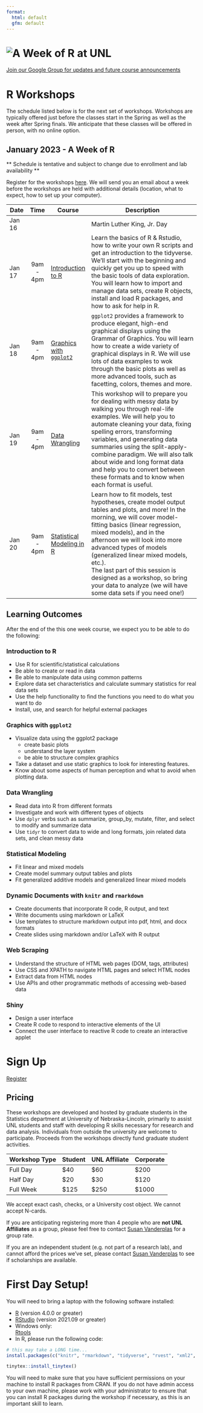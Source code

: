 ```yaml
---
format: 
  html: default
  gfm: default
---
```


# ![A Week of R at UNL](header.png)

[Join our Google Group for updates and future course
announcements](mailto:R-at-UNL+subscribe@googlegroups.com?Subject=subscribe-github)

# R Workshops

The schedule listed below is for the next set of workshops. Workshops
are typically offered just before the classes start in the Spring as
well as the week after Spring finals. We anticipate that these classes
will be offered in person, with no online option.

## January 2023 - A Week of R

** Schedule is tentative and subject to change due to enrollment and lab availability **

<!-- Workshops will be held in **Keim 214**.-->

<!-- Workshops will be held in Hardin 162 (North wing, basement). -->

Register for the workshops [here](https://forms.gle/7gS6phh6UHCcFLd1A).
We will send you an email about a week before the workshops are held
with additional details (location, what to expect, how to set up your
computer).

| Date   |   Time    | Course                                                                                     | Description                                                                                                                                                                                                                                                                                                                                                                                                                               |
|--------|:------:|--------|------------------------------------------------|
| Jan 16 |           |                                                                                            | Martin Luther King, Jr. Day                                                                                                                                                                                                                                                                                                                                                                                                               |
| Jan 17 | 9am - 4pm | [Introduction to R](https://unl-statistics.github.io/R-workshops/01-r-intro/index.html)            | Learn the basics of R & Rstudio, how to write your own R scripts and get an introduction to the tidyverse. We'll start with the beginning and quickly get you up to speed with the basic tools of data exploration. You will learn how to import and manage data sets, create R objects, install and load R packages, and how to ask for help in R.                                                                                       |
| Jan 18 | 9am - 4pm | [Graphics with `ggplot2`](https://unl-statistics.github.io/R-workshops/02-r-graphics/index.html)   | `ggplot2` provides a framework to produce elegant, high-end graphical displays using the Grammar of Graphics. You will learn how to create a wide variety of graphical displays in R. We will use lots of data examples to wok through the basic plots as well as more advanced tools, such as facetting, colors, themes and more.                                                                                                        |
| Jan 19 | 9am - 4pm | [Data Wrangling](https://unl-statistics.github.io/R-workshops/03-r-format/index.html)              | This workshop will to prepare you for dealing with messy data by walking you through real-life examples. We will help you to automate cleaning your data, fixing spelling errors, transforming variables, and generating data summaries using the split-apply-combine paradigm. We will also talk about wide and long format data and help you to convert between these formats and to know when each format is useful.                   |
| Jan 20 | 9am - 4pm | [Statistical Modeling in R](https://unl-statistics.github.io/R-workshops/06-r-modeling/index.html) | Learn how to fit models, test hypotheses, create model output tables and plots, and more! In the morning, we will cover model-fitting basics (linear regression, mixed models), and in the afternoon we will look into more advanced types of models (generalized linear mixed models, etc.). <br/> The last part of this session is designed as a workshop, so bring your data to analyze (we will have some data sets if you need one!) |

## Learning Outcomes

After the end of the this one week course, we expect you to be able to
do the following:

::: {.callout-tip collapse="true"}
### Introduction to R

-   Use R for scientific/statistical calculations
-   Be able to create or read in data
-   Be able to manipulate data using common patterns
-   Explore data set characteristics and calculate summary statistics
    for real data sets
-   Use the help functionality to find the functions you need to do what
    you want to do
-   Install, use, and search for helpful external packages

:::


::: {.callout-tip collapse="true"}
### Graphics with `ggplot2`
-   Visualize data using the ggplot2 package
    -   create basic plots
    -   understand the layer system
    -   be able to structure complex graphics
-   Take a dataset and use static graphics to look for interesting
    features.
-   Know about some aspects of human perception and what to avoid when
    plotting data.
:::

::: {.callout-tip collapse="true"}
### Data Wrangling

-   Read data into R from different formats
-   Investigate and work with different types of objects
-   Use `dplyr` verbs such as summarize, group_by, mutate, filter, and
    select to modify and summarize data
-   Use `tidyr` to convert data to wide and long formats, join related
    data sets, and clean messy data
:::

::: {.callout-tip collapse="true"}
### Statistical Modeling

-   Fit linear and mixed models
-   Create model summary output tables and plots
-   Fit generalized additive models and generalized linear mixed models
:::

::: {.callout-tip collapse="true"}
### Dynamic Documents with <code>knitr</code> and <code>rmarkdown</code>

-   Create documents that incorporate R code, R output, and text
-   Write documents using markdown or LaTeX
-   Use templates to structure markdown output into pdf, html, and docx
    formats
-   Create slides using markdown and/or LaTeX with R output

:::
::: {.callout-tip collapse="true"}
### Web Scraping

-   Understand the structure of HTML web pages (DOM, tags, attributes)
-   Use CSS and XPATH to navigate HTML pages and select HTML nodes
-   Extract data from HTML nodes
-   Use APIs and other programmatic methods of accessing web-based data
:::

::: {.callout-tip collapse="true"}
### Shiny

-   Design a user interface
-   Create R code to respond to interactive elements of the UI
-   Connect the user interface to reactive R code to create an
    interactive applet
:::


# Sign Up

[Register](https://forms.gle/qyq68vnZCUhfT8MU9)

## Pricing

These workshops are developed and hosted by graduate students in the
Statistics department at University of Nebraska-Lincoln, primarily to
assist UNL students and staff with developing R skills necessary for
research and data analysis. Individuals from outside the university are
welcome to participate. Proceeds from the workshops directly fund
graduate student activities.

| Workshop Type | Student | UNL Affiliate | Corporate |
|---------------|---------|---------------|-----------|
| Full Day      | \$40    | \$60          | \$200     |
| Half Day      | \$20    | \$30          | \$120     |
| Full Week     | \$125   | \$250         | \$1000    |

We accept exact cash, checks, or a University cost object. We cannot
accept N-cards.

If you are anticipating registering more than 4 people who are **not UNL
Affiliates** as a group, please feel free to contact [Susan
Vanderplas](mailto:svanderplas2@unl.edu?subject=R%20Workshops%20Pricing)
for a group rate. 

If you are an independent student (e.g. not part of a research lab), and cannot afford the prices we've set, please contact [Susan
Vanderplas](mailto:svanderplas2@unl.edu?subject=R%20Workshops%20Pricing) to see if scholarships are available.


# First Day Setup!

You will need to bring a laptop with the following software installed:

-   [R](https://cloud.r-project.org/) (version 4.0.0 or greater)
-   [RStudio](https://www.rstudio.com/products/rstudio/download/#download)
    (version 2021.09 or greater)
-   Windows only:\
    [Rtools](https://cloud.r-project.org/bin/windows/Rtools/)
-   In R, please run the following code:

``` r
# this may take a LONG time...
install.packages(c("knitr", "rmarkdown", "tidyverse", "rvest", "xml2", "tinytex", "lme4", "emmeans")) 

tinytex::install_tinytex()
```

You will need to make sure that you have sufficient permissions on your
machine to install R packages from CRAN. If you do not have admin access
to your own machine, please work with your administrator to ensure that
you can install R packages during the workshop if necessary, as this is
an important skill to learn.
